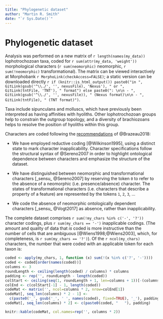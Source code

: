 ```yaml
---
title: "Phylogenetic dataset"
author: "Martin R. Smith"
date: "`r Sys.Date()`"
---
```


<!--\SItext-->
# Phylogenetic dataset {#dataset}

Analysis was performed on a new matrix of `r length(names(my_data))` lophotrochozoan taxa, coded for `r sum(attr(my_data, 'weight'))` morphological characters (`r sum(neomorphic)` neomorphic, `r sum(!neomorphic)` transformational).
The matrix can be viewed interactively at Morphobank `r MorphoLink(checkAccess=FALSE)`;
a static version can be downloaded directly `r if (knitr::is_html_output()) paste0("in ", GitLink(gsub('^\\./', '', nexusFile), 'Nexus'), " or ", GitLink(tntFile, 'TNT'), " format") else paste0(": \n\n - ", GitLink(gsub('^\\./', '', nexusFile)), " (Nexus format)\n\n - ", GitLink(tntFile), " (TNT format)")`.


Taxa include sipunculans and molluscs, which have previously been interpreted as having affinities with hyoliths.   Other lophotrochozoan groups help to constrain the outgroup topology, and a diversity of brachiozoans helps to resolve the position of hyoliths within this group.

Characters are coded following the [recommendations](https://rawgit.com/TGuillerme/Inapp/master/inst/gitbook/_book/) of @Brazeau2018:

- We have employed reductive coding [@Wilkinson1995], using a distinct state to mark character inapplicability. Character specifications follow the structural syntax of @Sereno2007 in order to highlight ontological dependence between characters and emphasize the structure of the dataset.

- We have distinguished between neomorphic and transformational characters [_sensu_ @Sereno2007] by reserving the token `0` to refer to the absence of a neomorphic (i.e. presence/absence) character.  The states of transformational characters (i.e. characters that describe a property of a feature) are represented by the tokens `1`, `2`, `3`, ...

- We code the absence of neomorphic ontologically dependent characters [_sensu_ @Vogt2017] as absence, rather than inapplicability.


The complete dataset comprises `r sum(!my_chars %in% c('-', '?'))` character codings, plus `r sum(my_chars == '-')` inapplicable codings.  (The amount and quality of data that _is_ coded is more instructive than the number of cells that are ambiguous [@Wiens1998;@Wiens2003], which, for completeness, is `r sum(my_chars == '?')`). Of the `r ncol(my_chars)` characters, the number that were coded with an applicable token for each taxon is:

```r
coded <- apply(my_chars, 1, function (x) sum(!(x %in% c('?', '-'))))
coded <- coded[order(names(coded))]
columns <- 3
roundLength <- ceiling(length(coded) / columns) * columns
padding <- rep('', roundLength - length(coded))
colStart <- ceiling(seq(1, roundLength + 1, len=columns + 1))[-(columns+1)]
colEnd <- c(colStart[-1] - 1, length(coded))
codeMat <- matrix('', ncol=columns * 2, nrow=colEnd[1])
codeMat[, seq_len(columns) * 2 - 1] <-
  c(paste0('_', gsub('_', ' ', names(coded), fixed=TRUE), '_'), padding)
codeMat[, seq_len(columns) * 2] <- c(paste0(coded, "   "), padding)

knitr::kable(codeMat, col.names=rep('', columns * 2))
```

